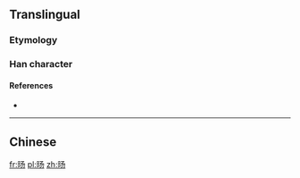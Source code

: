 {{also|暘}}
==Translingual==

===Etymology===
{{Han simp|暘|f=昜|t=𠃓}}

===Han character===
{{Han char|rn=72|rad=日|as=03|sn=7|four=|canj=ANSH}}

====References====
* {{Han ref|kx=0490.221|hdz=21488.010|uh=65F8|ud=26104}}

----

==Chinese==
{{zh-see|暘}}

[[fr:旸]]
[[pl:旸]]
[[zh:旸]]